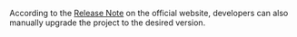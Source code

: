 According to the [Release Note](https://github.com/web-infra-dev/modern.js/releases) on the official website, developers can also manually upgrade the project to the desired version.
